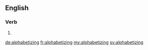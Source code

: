 ==English==

===Verb===
{{head|en}}

# {{present participle of|alphabetize}}

[[de:alphabetizing]]
[[fr:alphabetizing]]
[[my:alphabetizing]]
[[sv:alphabetizing]]